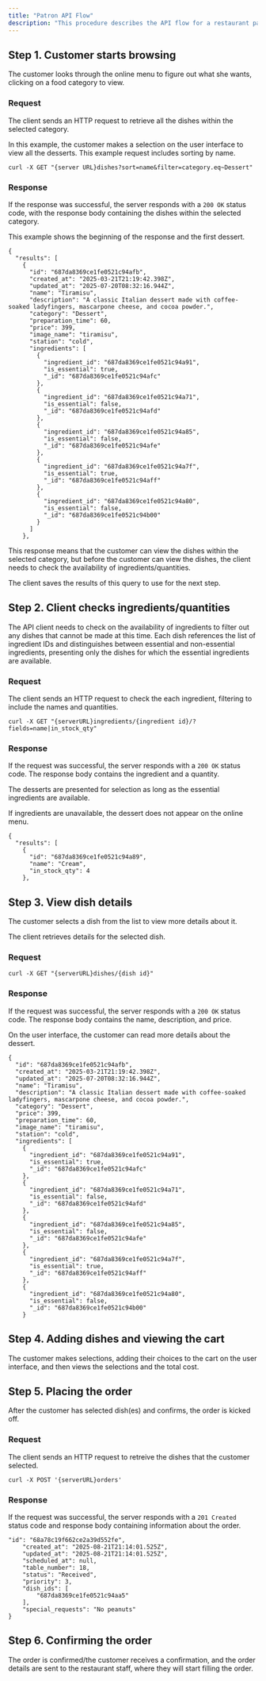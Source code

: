 ```yaml
---
title: "Patron API Flow"
description: "This procedure describes the API flow for a restaurant patron."
---
```


## Step 1. Customer starts browsing

The customer looks through the online menu to figure out what she wants, clicking on a food category to view.

### Request

The client sends an HTTP request to retrieve all the dishes within the selected category.

In this example, the customer makes a selection on the user interface to view all the desserts. This example request includes sorting by name.

```
curl -X GET "{server URL}dishes?sort=name&filter=category.eq~Dessert"
```

### Response

If the response was successful, the server responds with a `200 OK` status code, with the response body containing the dishes within the selected category.

This example shows the beginning of the response and the first dessert.

```
{
  "results": [
    {
      "id": "687da8369ce1fe0521c94afb",
      "created_at": "2025-03-21T21:19:42.398Z",
      "updated_at": "2025-07-20T08:32:16.944Z",
      "name": "Tiramisu",
      "description": "A classic Italian dessert made with coffee-soaked ladyfingers, mascarpone cheese, and cocoa powder.",
      "category": "Dessert",
      "preparation_time": 60,
      "price": 399,
      "image_name": "tiramisu",
      "station": "cold",
      "ingredients": [
        {
          "ingredient_id": "687da8369ce1fe0521c94a91",
          "is_essential": true,
          "_id": "687da8369ce1fe0521c94afc"
        },
        {
          "ingredient_id": "687da8369ce1fe0521c94a71",
          "is_essential": false,
          "_id": "687da8369ce1fe0521c94afd"
        },
        {
          "ingredient_id": "687da8369ce1fe0521c94a85",
          "is_essential": false,
          "_id": "687da8369ce1fe0521c94afe"
        },
        {
          "ingredient_id": "687da8369ce1fe0521c94a7f",
          "is_essential": true,
          "_id": "687da8369ce1fe0521c94aff"
        },
        {
          "ingredient_id": "687da8369ce1fe0521c94a80",
          "is_essential": false,
          "_id": "687da8369ce1fe0521c94b00"
        }
      ]
    },
```

This response means that the customer can view the dishes within the selected category, but before the customer can view the dishes, the client needs to check the availability of ingredients/quantities.

The client saves the results of this query to use for the next step.

## Step 2. Client checks ingredients/quantities

The API client needs to check on the availability of ingredients to filter out any dishes that cannot be made at this time. Each dish references the list of ingredient IDs and distinguishes between essential and non-essential ingredients, presenting only the dishes for which the essential ingredients are available.

### Request

The client sends an HTTP request to check the each ingredient, filtering to include the names and quantities.

```
curl -X GET "{serverURL}ingredients/{ingredient id}/?fields=name|in_stock_qty"
```

### Response

If the request was successful, the server responds with a `200 OK` status code. The response body contains the ingredient and a quantity.

The desserts are presented for selection as long as the essential ingredients are available.

If ingredients are unavailable, the dessert does not appear on the online menu.

```
{
  "results": [
    {
      "id": "687da8369ce1fe0521c94a89",
      "name": "Cream",
      "in_stock_qty": 4
    },
```

## Step 3. View dish details

The customer selects a dish from the list to view more details about it.

The client retrieves details for the selected dish.

### Request

```
curl -X GET "{serverURL}dishes/{dish id}"
```

### Response

If the request was successful, the server responds with a `200 OK` status code. The response body contains the name, description, and price.

On the user interface, the customer can read more details about the dessert.

```
{
  "id": "687da8369ce1fe0521c94afb",
  "created_at": "2025-03-21T21:19:42.398Z",
  "updated_at": "2025-07-20T08:32:16.944Z",
  "name": "Tiramisu",
  "description": "A classic Italian dessert made with coffee-soaked ladyfingers, mascarpone cheese, and cocoa powder.",
  "category": "Dessert",
  "price": 399,
  "preparation_time": 60,
  "image_name": "tiramisu",
  "station": "cold",
  "ingredients": [
    {
      "ingredient_id": "687da8369ce1fe0521c94a91",
      "is_essential": true,
      "_id": "687da8369ce1fe0521c94afc"
    },
    {
      "ingredient_id": "687da8369ce1fe0521c94a71",
      "is_essential": false,
      "_id": "687da8369ce1fe0521c94afd"
    },
    {
      "ingredient_id": "687da8369ce1fe0521c94a85",
      "is_essential": false,
      "_id": "687da8369ce1fe0521c94afe"
    },
    {
      "ingredient_id": "687da8369ce1fe0521c94a7f",
      "is_essential": true,
      "_id": "687da8369ce1fe0521c94aff"
    },
    {
      "ingredient_id": "687da8369ce1fe0521c94a80",
      "is_essential": false,
      "_id": "687da8369ce1fe0521c94b00"
    }
```

## Step 4. Adding dishes and viewing the cart

The customer makes selections, adding their choices to the cart on the user interface, and then views the selections and the total cost.

## Step 5. Placing the order

After the customer has selected dish(es) and confirms, the order is kicked off.

### Request

The client sends an HTTP request to retreive the dishes that the customer selected.

```
curl -X POST '{serverURL}orders'
```

### Response

If the request was successful, the server responds with a `201 Created` status code and response body containing information about the order.

```
"id": "68a78c19f662ce2a39d552fe",
    "created_at": "2025-08-21T21:14:01.525Z",
    "updated_at": "2025-08-21T21:14:01.525Z",
    "scheduled_at": null,
    "table_number": 18,
    "status": "Received",
    "priority": 3,
    "dish_ids": [
        "687da8369ce1fe0521c94aa5"
    ],
    "special_requests": "No peanuts"
}
```

## Step 6. Confirming the order

The order is confirmed/the customer receives a confirmation, and the order details are sent to the restaurant staff, where they will start filling the order.